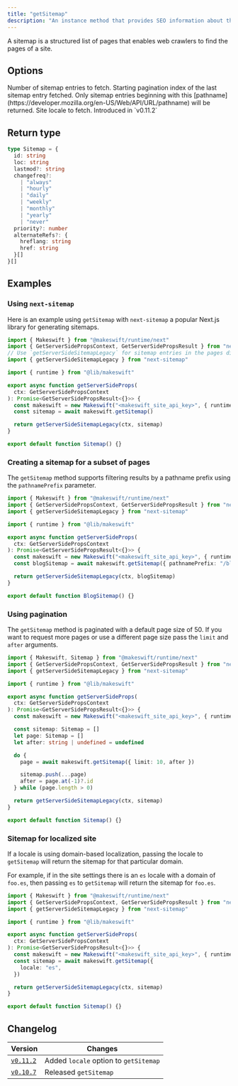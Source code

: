 ```yaml
---
title: "getSitemap"
description: "An instance method that provides SEO information about the pages created within Makeswift. You can combine the results of `getSitemap` with SEO information for your hardcoded pages to create a sitemap."
---
```


<Note>
  A sitemap is a structured list of pages that enables web crawlers to find the
  pages of a site.
</Note>

## Options

<ParamField query="limit" type="number" default={50}>
  Number of sitemap entries to fetch.
</ParamField>

<ParamField query="after" type="number" default={0}>
  Starting pagination index of the last sitemap entry fetched.
</ParamField>

<ParamField query="pathnamePrefix" type="string" default="/">
  Only sitemap entries beginning with this
  [pathname](https://developer.mozilla.org/en-US/Web/API/URL/pathname) will be
  returned.
</ParamField>

<ParamField query="locale" type="string">
  Site locale to fetch. Introduced in `v0.11.2`
</ParamField>

## Return type

```ts
type Sitemap = {
  id: string
  loc: string
  lastmod?: string
  changefreq?:
    | "always"
    | "hourly"
    | "daily"
    | "weekly"
    | "monthly"
    | "yearly"
    | "never"
  priority?: number
  alternateRefs?: {
    hreflang: string
    href: string
  }[]
}[]
```

## Examples

### Using `next-sitemap`

Here is an example using `getSitemap` with `next-sitemap` a popular Next.js library for generating sitemaps.

```ts pages/sitemap.xml.ts
import { Makeswift } from "@makeswift/runtime/next"
import { GetServerSidePropsContext, GetServerSidePropsResult } from "next"
// Use `getServerSideSitemapLegacy` for sitemap entries in the pages directory.
import { getServerSideSitemapLegacy } from "next-sitemap"

import { runtime } from "@lib/makeswift"

export async function getServerSideProps(
  ctx: GetServerSidePropsContext
): Promise<GetServerSidePropsResult<{}>> {
  const makeswift = new Makeswift("<makeswift_site_api_key>", { runtime })
  const sitemap = await makeswift.getSitemap()

  return getServerSideSitemapLegacy(ctx, sitemap)
}

export default function Sitemap() {}
```

### Creating a sitemap for a subset of pages

The `getSitemap` method supports filtering results by a pathname prefix using the `pathnamePrefix` parameter.

```ts pages/sitemap.xml.ts
import { Makeswift } from "@makeswift/runtime/next"
import { GetServerSidePropsContext, GetServerSidePropsResult } from "next"
import { getServerSideSitemapLegacy } from "next-sitemap"

import { runtime } from "@lib/makeswift"

export async function getServerSideProps(
  ctx: GetServerSidePropsContext
): Promise<GetServerSidePropsResult<{}>> {
  const makeswift = new Makeswift("<makeswift_site_api_key>", { runtime })
  const blogSitemap = await makeswift.getSitemap({ pathnamePrefix: "/blog/" })

  return getServerSideSitemapLegacy(ctx, blogSitemap)
}

export default function BlogSitemap() {}
```

### Using pagination

The `getSitemap` method is paginated with a default page size of 50.
If you want to request more pages or use a different page size pass the `limit` and `after` arguments.

```ts pages/sitemap.xml.ts
import { Makeswift, Sitemap } from "@makeswift/runtime/next"
import { GetServerSidePropsContext, GetServerSidePropsResult } from "next"
import { getServerSideSitemapLegacy } from "next-sitemap"

import { runtime } from "@lib/makeswift"

export async function getServerSideProps(
  ctx: GetServerSidePropsContext
): Promise<GetServerSidePropsResult<{}>> {
  const makeswift = new Makeswift("<makeswift_site_api_key>", { runtime })

  const sitemap: Sitemap = []
  let page: Sitemap = []
  let after: string | undefined = undefined

  do {
    page = await makeswift.getSitemap({ limit: 10, after })

    sitemap.push(...page)
    after = page.at(-1)?.id
  } while (page.length > 0)

  return getServerSideSitemapLegacy(ctx, sitemap)
}

export default function Sitemap() {}
```

### Sitemap for localized site

If a locale is using domain-based localization, passing the locale to `getSitemap` will return the sitemap for that particular domain.

For example, if in the site settings there is an `es` locale with a domain of `foo.es`, then passing `es` to `getSitemap` will return the sitemap for `foo.es`.

```ts pages/sitemap.xml.ts
import { Makeswift } from "@makeswift/runtime/next"
import { GetServerSidePropsContext, GetServerSidePropsResult } from "next"
import { getServerSideSitemapLegacy } from "next-sitemap"

import { runtime } from "@lib/makeswift"

export async function getServerSideProps(
  ctx: GetServerSidePropsContext
): Promise<GetServerSidePropsResult<{}>> {
  const makeswift = new Makeswift("<makeswift_site_api_key>", { runtime })
  const sitemap = await makeswift.getSitemap({
    locale: "es",
  })

  return getServerSideSitemapLegacy(ctx, sitemap)
}

export default function Sitemap() {}
```

## Changelog

| Version                                                                                          | Changes                               |
| ------------------------------------------------------------------------------------------------ | ------------------------------------- |
| [`v0.11.2`](https://github.com/makeswift/makeswift/releases/tag/%40makeswift%2Fruntime%400.11.2) | Added `locale` option to `getSitemap` |
| [`v0.10.7`](https://github.com/makeswift/makeswift/releases/tag/%40makeswift%2Fruntime%400.10.7) | Released `getSitemap`                 |
